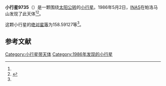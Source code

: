 {{Infobox planet
| bgcolour = #FFFFC0
| name = 9735
| symbol = 
| image = 
| caption = 
| discovery = yes
| discovery_ref = 
| discoverer = [[INAS|INAS]]
| discovery_site = [[帕洛马山|帕洛马山]] 
| discovered = 1986年5月2日
| designations = yes
| mp_name = 
| named_after = 
| alt_names = 1986 JD/ 1986 LE / 1990 OP2
| mp_category = [[主带小行星|主带小行星]]
| orbit_ref = <ref name="a">[http://ssd.jpl.nasa.gov/sbdb.cgi?sstr=9735 9735] {{Wayback|url=http://ssd.jpl.nasa.gov/sbdb.cgi?sstr=9735 |date=20210723191308 }}，小行星數據庫瀏覽器（JPL Small-Body Database Browser）－[[美国国家航空航天局|美国国家航空航天局]]喷气推进实验室</ref>
| epoch = 2456400.5 (2013年4月18日更新)
| aphelion = {{convert|2.7541211|AU|km|3|abbr=on|lk=out}}
| perihelion = {{convert|1.9548279|AU|km|3|abbr=on}}
| semimajor = {{convert|2.3544745|AU|km|3|abbr=on}}
| eccentricity = 0.1697392
| period = 1319.591208 [[日|日]]<br />3.61[[儒略年|儒略年]]
| avg_speed = 
| inclination = 8.94986
| asc_node = 102.81503
| mean_anomaly = 
| arg_peri = 158.59127
| satellites = 
| physical_characteristics = yes
| dimensions = 
| mass = 
| density = 
| surface_grav = 
| escape_velocity = 
| sidereal_day = 
| axial_tilt = 
| pole_ecliptic_lat = 
| pole_ecliptic_lon = 
| albedo = 
| temperatures= 
| temp_name1 = 
| mean_temp_1 = 
| max_temp_1 = 
| temp_name2 = 
| max_temp_2 = 
| spectral_type = 
| abs_magnitude = 158.59127
}}

'''小行星9735'''（{{lang-en|9735}}）是一颗围绕[[太阳|太阳]][[公转|公转]]的[[小行星|小行星]]。1986年5月2日，[[INAS|INAS]]在帕洛马山发现了此天体<ref name="a" /><ref>{{cite news|title=小行星列表|url=http://cfa-www.harvard.edu/iau/lists/NumberedMPs.txt|accessdate=2013-07-08|newspaper=哈佛大学|archive-date=2008-05-17|archive-url=https://web.archive.org/web/20080517010638/http://cfa-www.harvard.edu/iau/lists/NumberedMPs.txt|dead-url=no}}</ref>。

这颗小行星的[[绝对星等|绝对星等]]为158.59127等<ref name="a" />。

==参考文献==
{{reflist}}
{{Minor Planet Number|[[小行星9734|小行星9734]]|[[小行星9736|小行星9736]]}}

{{小天体}}

[[Category:小行星带天体|Category:小行星带天体]]
[[Category:1986年发现的小行星|Category:1986年发现的小行星]]

{{asteroid-stub}}